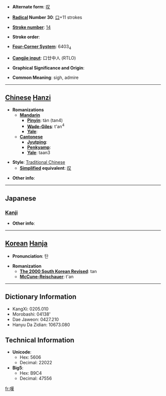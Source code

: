* '''Alternate form''': [[叹]]

* '''[[Wiktionary:Chinese radical index| Radical]] Number 30''': [[Wiktionary:Chinese radical index 口|口]]+11 strokes

* '''[[Wiktionary:Chinese total strokes index|Stroke number]]''': [[Wiktionary:Chinese total strokes index 14|14]]

* '''Stroke order''': 

* '''[[Wiktionary:Chinese four corner index|Four-Corner System]]''': 6403<sub>4</sub>

* '''[[Wiktionary:Chinese Cangjie index|Cangjie input]]''': 口廿中人 (RTLO)

* '''Graphical Significance and Origin''': 

* '''Common Meaning''': sigh, admire

----

== [[Chinese]] [[Hanzi]] ==

* '''Romanizations'''
** '''[[Mandarin]]'''
*** '''[[Pinyin]]''': tàn (tan4)
*** '''[[Wade-Giles]]''': t'an<sup>4</sup>
*** '''[[Yale]]''': 
** '''[[Cantonese]]'''
*** '''[[Jyutping]]''':
*** '''[[Penkyamp]]''': 
*** '''[[Yale]]''': taan3

* '''Style''': [[Traditional Chinese]] 
** '''[[Simplified Chinese|Simplified]] equivalent''': [[叹]]

* '''Other info''': 

----

==Japanese==
===[[Kanji]]===
{{kanji|on readings=[[たん]] (tan)|kun readings=[[なげく]] (nageku), [[なげき]] (nageki)}}

* '''Other info''':  

----

== [[Korean]] [[Hanja]] ==

* '''Pronunciation''': 탄

* '''Romanization'''
** '''[[The 2000 South Korean Revised Romanization|The 2000 South Korean Revised]]''': tan
** '''[[McCune-Reischauer]]''': t'an

----

== Dictionary Information ==

* KangXi: 0205.010
* Morobashi: 04138'
* Dae Jaweon: 0427.210
* Hanyu Da Zidian: 10673.080

== Technical Information ==

* '''Unicode''':
** Hex: 5606
** Decimal: 22022
* '''Big5''':
** Hex: B9C4
** Decimal: 47556

[[fr:嘆]]
